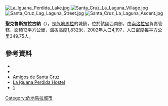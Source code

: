 [[Image:La_Iguana_Perdida_Lake.jpg|right]]
[[Image:Santa_Cruz_La_Laguna_Village.jpg|right]]
[[Image:Santa_Cruz_Lag_Laguna_Street.jpg|right]]
[[Image:Santa_Cruz_La_Laguna_Ascent.jpg|right]]

'''聖克魯斯拉拉古納'''（{{lang-es|Santa Cruz La Laguna}}），是[[危地馬拉|危地馬拉]]的城鎮，位於該國西南部，由[[索洛拉省|索洛拉省]]負責管轄，面積12平方公里，海拔高度1,832米，2002年人口4,197，人口密度每平方公里349.75人。

==參考資料==
*{{cite web
|url         = http://www.amigosdesantacruz.org
|title       = About Santa Cruz
|author      = Amigos de Santa Cruz Foundation
|authorlink  = |month       = 
|year        = 
|accessdate  = 18 July 2011
}}
*{{cite web
 |url        = http://www.amigosdesantacruz.org/Amigos_de_Santa_Cruz/HOME_files/newsletter%202010.pdf
 |title      = Amigos de Santa Cruz Newsletter, Fall 2010
 |author     = Pat Torpie
 |authorlink = 
 |month      = 
 |year       = 
 |accessdate = 18 July 2011
}}{{dead link|date=2018年1月 |bot=InternetArchiveBot |fix-attempted=yes }}
*[https://web.archive.org/web/20110706110256/http://www.amigosdesantacruz.org/Amigos_de_Santa_Cruz/HOME.html Amigos de Santa Cruz]
*[https://web.archive.org/web/20110521094108/http://www.laiguanaperdida.com/index.php La Iguana Perdida Hostel]
*[http://www.thelagunalodge.com]

{{coord|14|44|40.2|N|91|12|25.2|W|display=title|region:GT_type:city_source:GNS-enwiki}}

{{Guatemala-geo-stub}}
[[Category:危地馬拉城市|Category:危地馬拉城市]]